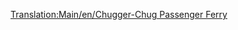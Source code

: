 [[Translation:Main/en/Chugger-Chug Passenger Ferry]]
{{Template:Barcos/Es
|Nombre=Ferry de Pasajeros Chugger-Chug
|Imagen=[[File:en/Toylandpassengership.png|Ferry de Pasajeros Chugger-Chug]]
|Precio=36.558 € (18.279 £)
|Velocidad=32 km/h (20 mph)
|Coste-anual=2.952 € (1.476 £)
|Diseño=1946 	
|Duración=30
|Capacidad=100 Pasajeros
|Descripción= El ferry de Pasajeros Chugger-Chug es el primer ferry disponible en Fantasía. Se crea para el transporte lento de pasajeros a larga distancia.
|Vida-real=Ficción.
}}